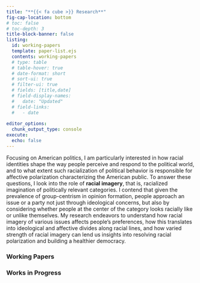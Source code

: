 ```yaml
---
title: "**{{< fa cube >}} Research**"
fig-cap-location: bottom
# toc: false
# toc-depth: 3
title-block-banner: false
listing: 
  id: working-papers
  template: paper-list.ejs
  contents: working-papers
  # type: table
  # table-hover: true
  # date-format: short
  # sort-ui: true
  # filter-ui: true
  # fields: [title,date]
  # field-display-names: 
  #   date: "Updated"
  # field-links: 
  #   - date
  
editor_options: 
  chunk_output_type: console
execute: 
  echo: false
---
```


<!-- ## Research Interest -->

Focusing on American politics, I am particularly interested in how racial identities shape the way people perceive and respond to the political world, and to what extent such racialization of political behavior is responsible for affective polarization characterizing the American public. To answer these questions, I look into the role of **racial imagery**, that is, racialized imagination of politically relevant categories. I contend that given the prevalence of group-centrism in opinion formation, people approach an issue or a party not just through ideological concerns, but also by considering whether people at the center of the category looks racially like or unlike themselves. My research endeavors to understand how racial imagery of various issues affects people's preferences, how this translates into ideological and affective divides along racial lines, and how varied strength of racial imagery can lend us insights into resolving racial polarization and building a healthier democracy.

<!-- An adherent to [Open Science](https://en.wikipedia.org/wiki/Open_science) principles, I endeavor to make every stage of my research, from data collection to statistical analyses to even manuscript writing, as transparent and accessible as possible. For every finished project listed under this Research page, I provide a link button that directs to the corresponding **GitHub** repository, where codes and data necessary to replicate the results are stored and tracked. To optimize your reading experiences on screen, both **PDF** and **HTML** versions will be available for most projects. -->

### Working Papers

::: {#working-papers}
:::

### Works in Progress
